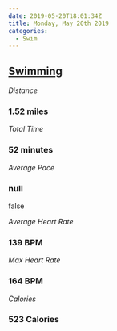 ```yaml
---
date: 2019-05-20T18:01:34Z
title: Monday, May 20th 2019
categories:
  - Swim
---
```

## [Swimming](https://www.strava.com/activities/2384048240)

_Distance_

### 1.52 miles

_Total Time_

### 52 minutes

_Average Pace_

### null

false

_Average Heart Rate_

### 139 BPM

_Max Heart Rate_

### 164 BPM

_Calories_

### 523 Calories